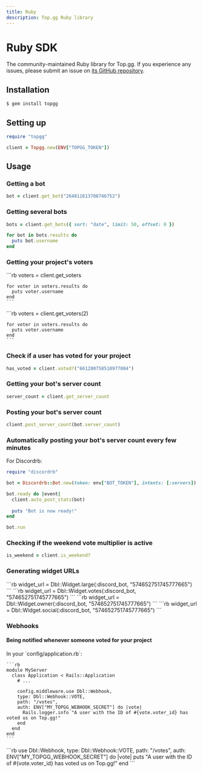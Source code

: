 ```yaml
---
title: Ruby
description: Top.gg Ruby library
---
```



# Ruby SDK

The community-maintained Ruby library for Top.gg. If you experience any issues, please submit an issue on [its GitHub repository](https://github.com/Top-gg-Community/ruby-sdk).

## Installation

```sh
$ gem install topgg
```

## Setting up

```rb
require "topgg"

client = Topgg.new(ENV["TOPGG_TOKEN"])
```

## Usage

### Getting a bot

```rb
bot = client.get_bot("264811613708746752")
```

### Getting several bots

```rb
bots = client.get_bots({ sort: "date", limit: 50, offset: 0 })

for bot in bots.results do
  puts bot.username
end
```

### Getting your project's voters

<Tabs>
  <TabItem value="first_page" label="First page" default>
    ```rb
    voters = client.get_voters
    
    for voter in voters.results do
      puts voter.username
    end
    ```
  </TabItem>
  <TabItem value="subsequent_pages" label="Subsequent pages">
    ```rb
    voters = client.get_voters(2)
    
    for voter in voters.results do
      puts voter.username
    end
    ```
  </TabItem>
</Tabs>

### Check if a user has voted for your project

```rb
has_voted = client.voted?("661200758510977084")
```

### Getting your bot's server count

```rb
server_count = client.get_server_count
```

### Posting your bot's server count

```rb
client.post_server_count(bot.server_count)
```

### Automatically posting your bot's server count every few minutes

For Discordrb:

```rb
require "discordrb"

bot = Discordrb::Bot.new(token: env["BOT_TOKEN"], intents: [:servers])

bot.ready do |event|
  client.auto_post_stats(bot)
  
  puts "Bot is now ready!"
end

bot.run
```

### Checking if the weekend vote multiplier is active

```rb
is_weekend = client.is_weekend?
```

### Generating widget URLs

<Tabs>
  <TabItem value="large" label="Large" default>
    ```rb
    widget_url = Dbl::Widget.large(:discord_bot, "574652751745777665")
    ```
  </TabItem>
  <TabItem value="votes" label="Votes">
    ```rb
    widget_url = Dbl::Widget.votes(:discord_bot, "574652751745777665")
    ```
  </TabItem>
  <TabItem value="owner" label="Owner">
    ```rb
    widget_url = Dbl::Widget.owner(:discord_bot, "574652751745777665")
    ```
  </TabItem>
  <TabItem value="social" label="Social">
    ```rb
    widget_url = Dbl::Widget.social(:discord_bot, "574652751745777665")
    ```
  </TabItem>
</Tabs>

### Webhooks

#### Being notified whenever someone voted for your project

<Tabs>
  <TabItem value="ruby_on_rails" label="Ruby on Rails" default>
    In your `config/application.rb`:

    ```rb
    module MyServer
      class Application < Rails::Application
        # ...
    
        config.middleware.use Dbl::Webhook,
        type: Dbl::Webhook::VOTE,
        path: "/votes",
        auth: ENV["MY_TOPGG_WEBHOOK_SECRET"] do |vote|
          Rails.logger.info "A user with the ID of #{vote.voter_id} has voted us on Top.gg!"
        end
      end
    end
    ```
  </TabItem>
  <TabItem value="sinatra" label="Sinatra">
    ```rb
    use Dbl::Webhook,
    type: Dbl::Webhook::VOTE,
    path: "/votes",
    auth: ENV["MY_TOPGG_WEBHOOK_SECRET"] do |vote|
      puts "A user with the ID of #{vote.voter_id} has voted us on Top.gg!"
    end
    ```
  </TabItem>
</Tabs>